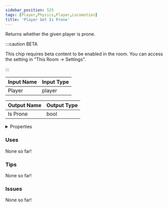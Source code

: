 ```yaml
---
sidebar_position: 525
tags: [Player,Physics,Player,Locomotion]
title: 'Player Get Is Prone'
---
```


Returns whether the given player is prone.

:::caution BETA

This chip requires beta content to be enabled in the room. You can access the setting in "This Room -> Settings".

:::




<EsbSvg />

| Input Name | Input Type |
|-----------|-----------|
| Player | player |

| Output Name | Output Type |
|-----------|-----------|
| Is Prone | bool |


<details>
  <summary>Properties</summary>
  <div>
    <div>
    <table>
      <thead>
        <tr>
          <th>Is beta required?</th>
          <th>✅</th>
        </tr>
        <tr>
          <th>Is this chip a trolling risk?</th>
          <th>❌</th>
        </tr>
        <tr>
          <th>Is this chip a role assignment risk?</th>
          <th>❌</th>
        </tr>
        <tr>
          <th>Chip UUID</th>
          <th>781ccd7b-a399-47dd-a174-fab918cea059</th>
        </tr>
      </thead>
    </table>
    </div>
  </div>
</details>

### Uses

None so far!

### Tips

None so far!

### Issues

None so far!